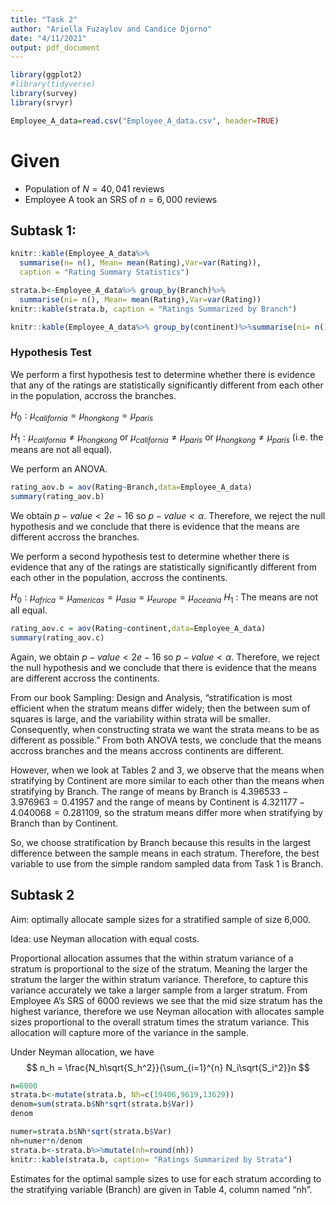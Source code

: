 ```yaml
---
title: "Task 2"
author: "Ariella Fuzaylov and Candice Djorno"
date: "4/11/2021"
output: pdf_document
---
```


```r
library(ggplot2)
#library(tidyverse)
library(survey)
library(srvyr)
```

```r
Employee_A_data=read.csv("Employee_A_data.csv", header=TRUE)
```

# Given

- Population of $N = 40,041$ reviews
- Employee A took an SRS of $n = 6,000$ reviews

## Subtask 1:

```r
knitr::kable(Employee_A_data%>%
  summarise(n= n(), Mean= mean(Rating),Var=var(Rating)), 
  caption = "Rating Summary Statistics")

strata.b<-Employee_A_data%>% group_by(Branch)%>%
  summarise(ni= n(), Mean= mean(Rating),Var=var(Rating))
knitr::kable(strata.b, caption = "Ratings Summarized by Branch")

knitr::kable(Employee_A_data%>% group_by(continent)%>%summarise(ni= n(), Mean= mean(Rating),Var=sd(Rating)^2), caption = "Rating Summarized by Continent")

```

### Hypothesis Test
 
We perform a first hypothesis test to determine whether there is evidence that any of the ratings are statistically significantly different from each other in the population, accross the branches.

$H_0 : {\mu}_{california}={\mu}_{hongkong}={\mu}_{paris}$

$H_1 : {\mu}_{california}\neq{\mu}_{hongkong}$ or ${\mu}_{california}\neq{\mu}_{paris}$ or 
${\mu}_{hongkong}\neq{\mu}_{paris}$ (i.e. the means are not all equal).

We perform an ANOVA.
```r
rating_aov.b = aov(Rating~Branch,data=Employee_A_data)
summary(rating_aov.b)
```

We obtain $p-value < 2e-16$ so $p-value < \alpha$. Therefore, we reject the null hypothesis and we conclude that there is evidence that the means are different accross the branches.

We perform a second hypothesis test to determine whether there is evidence that any of the ratings are statistically significantly different from each other in the population, accross the continents.

$H_0 : {\mu}_{africa}={\mu}_{americas}={\mu}_{asia}={\mu}_{europe}={\mu}_{oceania}$
$H_1$ : The means are not all equal.

```r
rating_aov.c = aov(Rating~continent,data=Employee_A_data)
summary(rating_aov.c)
```

Again, we obtain $p-value < 2e-16$ so $p-value < \alpha$. Therefore, we reject the null hypothesis and we conclude that there is evidence that the means are different accross the continents.

From our book Sampling: Design and Analysis, "stratification is most efficient when the stratum means differ widely; then the between sum of squares is large, and the variability within strata will be smaller. Consequently, when constructing strata we want the strata means to be as different as possible." From both ANOVA tests, we conclude that the means accross branches and the means accross continents are different.

However, when we look at Tables 2 and 3, we observe that the means when stratifying by Continent are more similar to each other than the means when stratifying by Branch. 
The range of means by Branch is $4.396533-3.976963=0.41957$ and the range of means by Continent is $4.321177-4.040068=0.281109$, so the stratum means differ more when stratifying by Branch than by Continent.

So, we choose stratification by Branch because this results in the largest difference between the sample means in each stratum. Therefore, the best variable to use from the simple random sampled data from Task 1 is Branch. 

## Subtask 2

Aim: optimally allocate sample sizes for a stratified sample of size 6,000.

Idea: use Neyman allocation with equal costs. 

Proportional allocation assumes that the within stratum variance of a stratum is proportional to the size of the stratum. Meaning the larger the stratum the larger the within stratum variance. Therefore, to capture this variance accurately we take a larger sample from a larger stratum. From Employee A's SRS of 6000 reviews we see that the mid size stratum has the highest variance, therefore we use Neyman allocation with allocates sample sizes proportional to the overall stratum times the stratum variance. This allocation will capture more of the variance in the sample.

Under Neyman allocation, we have
$$
n_h = \frac{N_h\sqrt{S_h^2}}{\sum_{i=1}^{n} N_i\sqrt{S_i^2}}n
$$

```r
n=6000
strata.b<-mutate(strata.b, Nh=c(19406,9619,13629))
denom=sum(strata.b$Nh*sqrt(strata.b$Var))
denom

numer=strata.b$Nh*sqrt(strata.b$Var)
nh=numer*n/denom
strata.b<-strata.b%>%mutate(nh=round(nh))
knitr::kable(strata.b, caption= "Ratings Summarized by Strata")
```

Estimates for the optimal sample sizes to use for each stratum according to the stratifying variable (Branch) are given in Table 4, column named "nh".